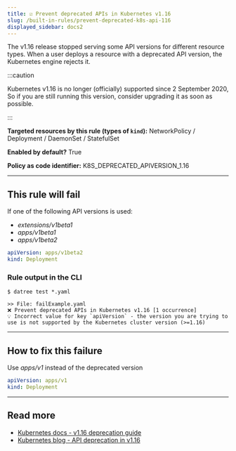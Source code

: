 ```yaml
---
title: ☑️ Prevent deprecated APIs in Kubernetes v1.16
slug: /built-in-rules/prevent-deprecated-k8s-api-116
displayed_sidebar: docs2
---
```


The v1.16 release stopped serving some API versions for different resource types. When a user deploys a resource with a deprecated API version, the Kubernetes engine rejects it.

:::caution

Kubernetes v1.16 is no longer (officially) supported since 2 September 2020, So if you are still running this version, consider upgrading it as soon as possible.

:::

**Targeted resources by this rule (types of **`kind`**):** NetworkPolicy / Deployment / DaemonSet / StatefulSet

**Enabled by default?** True

**Policy as code identifier:** K8S_DEPRECATED_APIVERSION_1.16

---

## This rule will fail

If one of the following API versions is used:

- _extensions/v1beta1_
- _apps/v1beta1_
- _apps/v1beta2_

```yaml
apiVersion: apps/v1beta2
kind: Deployment
```

### Rule output in the CLI

```none
$ datree test *.yaml

>> File: failExample.yaml
❌ Prevent deprecated APIs in Kubernetes v1.16 [1 occurrence]
💡 Incorrect value for key `apiVersion` - the version you are trying to use is not supported by the Kubernetes cluster version (>=1.16)
```

---

## How to fix this failure

Use *apps/v1* instead of the deprecated version

```yaml
apiVersion: apps/v1
kind: Deployment
```

---

## Read more

- [Kubernetes docs - v1.16 deprecation guide](https://kubernetes.io/docs/reference/using-api/deprecation-guide/#v1-16)
- [Kubernetes blog - API deprecation in v1.16](https://kubernetes.io/blog/2019/07/18/api-deprecations-in-1-16/)
